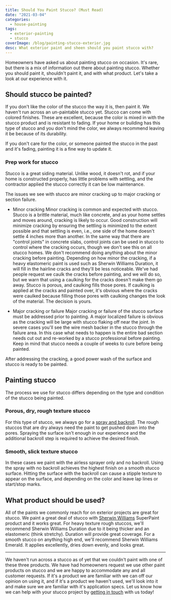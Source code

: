 ```yaml
---
title: Should You Paint Stucco? (Must Read)
date: "2021-03-04"
categories:
  - house-painting
tags:
  - exterior-painting
  - stucco
coverImage: /blog/painting-stucco-exterior.jpg
desc: What exterior paint and sheen should you paint stucco with?
---
```


Homeowners have asked us about painting stucco on occasion. It's rare, but there is a mix of information out there about painting stucco. Whether you should paint it, shouldn't paint it, and with what product. Let's take a look at our experience with it.

## Should stucco be painted?

If you don't like the color of the stucco the way it is, then paint it. We haven't run across an un-paintable stucco yet. Stucco can come with colored finishes. These are excellent, because the color is mixed in with the stucco product and is resistant to fading. If your home or building has this type of stucco and you don't mind the color, we always recommend leaving it be because of its durability.

If you don't care for the color, or someone painted the stucco in the past and it's fading, painting it is a fine way to update it.

### Prep work for stucco

Stucco is a great siding material. Unlike wood, it doesn't rot, and if your home is constructed properly, has little problems with settling, and the contractor applied the stucco correctly it can be low maintenance.

The issues we see with stucco are minor cracking up to major cracking or section failure.

- Minor cracking
  Minor cracking is common and expected with stucco. Stucco is a brittle material, much like concrete, and as your home settles and moves around, cracking is likely to occur. Good construction will minimize cracking by ensuring the settling is minimized to the extent possible and that settling is even, i.e., one side of the home doesn't settle 4 inches more than another. In the same way that there are "control joints" in concrete slabs, control joints can be used in stucco to control where the cracking occurs, though we don't see this on all stucco homes. We don't recommend doing anything about the minor cracking before painting. Depending on how minor the cracking, if a heavy elastomeric paint is used such as Sherwin Williams Duration, it will fill in the hairline cracks and they'll be less noticeable. We've had people request we caulk the cracks before painting, and we will do so, but we warn that using a caulking for the cracks doesn't make them go away. Stucco is porous, and caulking fills those pores. If caulking is applied at the cracks and painted over, it's obvious where the cracks were caulked because filling those pores with caulking changes the look of the material. The decision is yours.

- Major cracking or failure
  Major cracking or failure of the stucco surface must be addressed prior to painting. A major localized failure is obvious as the cracking will be large with stucco flaking off near the joint. In severe cases you'll see the wire mesh backer in the stucco through the failure area. In this case what needs to happen is the entire bad section needs cut out and re-worked by a stucco professional before painting. Keep in mind that stucco needs a couple of weeks to cure before being painted.

After addressing the cracking, a good power wash of the surface and stucco is ready to be painted.

## Painting stucco

The process we use for stucco differs depending on the type and condition of the stucco being painted.

### Porous, dry, rough texture stucco

For this type of stucco, we always go for a [spray and backroll](https://greatplainspaintingkc.com/spray-backroll-overland-park-exterior-painting/). The rough stuccos that are dry always need the paint to get pushed down into the pores. Spraying the surface isn't enough in our experience and the additional backroll step is required to achieve the desired finish.

### Smooth, slick texture stucco

In these cases we paint with the airless sprayer only and no backroll. Using the spray with no backroll achieves the highest finish on a smooth stucco surface. Hitting the surface with the backroll can cause a stipple texture to appear on the surface, and depending on the color and leave lap lines or start/stop marks.

## What product should be used?

All of the paints we commonly reach for on exterior projects are great for stucco. We paint a great deal of stucco with [Sherwin Williams](https://www.sherwin-williams.com/sherwinwilliams) SuperPaint product and it works great. For heavy texture rough stuccos, we'll recommend Sherwin Williams Duration due to it being thicker and an elastomeric (think stretchy). Duration will provide great coverage. For a smooth stucco on anything high end, we'll recommend Sherwin Williams Emerald. It applies excellently, dries down evenly, and looks great.

---

We haven't run across a stucco as of yet that we couldn't paint with one of these three products. We have had homeowners request we use other paint products on stucco and we are happy to accommodate any and all customer requests. If it's a product we are familiar with we can off our opinion on using it, and if it's a product we haven't used, we'll look into it and make sure we are familiar with it's application specs. Let us know how we can help with your stucco project by [getting in touch](https://greatplainspaintingkc.com/contact/) with us today!
